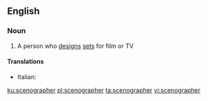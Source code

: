 ==English==

===Noun===
{{wikipedia}}
{{en-noun}}

# A person who [[design]]s [[set]]s for film or TV

====Translations====
{{trans-top|scenographer}}
* Italian: {{t+|it|scenografo|m}}
{{trans-mid}}
{{trans-bottom}}

[[ku:scenographer]]
[[pl:scenographer]]
[[ta:scenographer]]
[[vi:scenographer]]